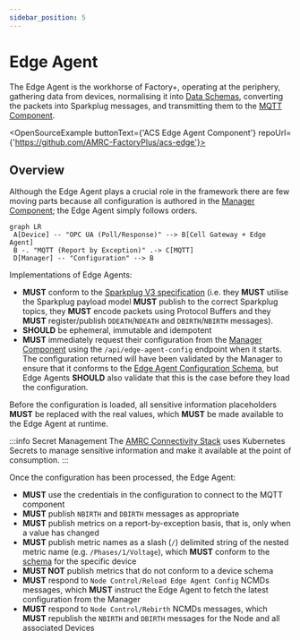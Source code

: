 ```yaml
---
sidebar_position: 5
---
```



# Edge Agent

The Edge Agent is the workhorse of Factory+, operating at the periphery, gathering data from devices, normalising it into [Data Schemas](/docs/schemas), converting the packets into Sparkplug messages, and transmitting them to the [MQTT Component](/docs/framework-components/central/mqtt).

<OpenSourceExample buttonText={'ACS Edge Agent Component'} repoUrl={'https://github.com/AMRC-FactoryPlus/acs-edge'}></OpenSourceExample>

## Overview

<EdgeCluster hilite="edge-agent"/>

Although the Edge Agent plays a crucial role in the framework there are few moving parts because all configuration is authored in the [Manager Component](/docs/framework-components/central/manager); the Edge Agent simply follows orders.
  
 ```mermaid
graph LR
  A[Device] -- "OPC UA (Poll/Response)" --> B[Cell Gateway + Edge Agent]
  B -. "MQTT (Report by Exception)" .-> C[MQTT]
  D[Manager] -- "Configuration" --> B
```

Implementations of Edge Agents:
- **MUST** conform to the [Sparkplug V3 specification](https://sparkplug.eclipse.org/specification/version/3.0/) (i.e. they **MUST** utilise the Sparkplug payload model **MUST** publish to the correct Sparkplug topics, they **MUST** encode packets using Protocol Buffers and they **MUST** register/publish `DDEATH`/`NDEATH` and `DBIRTH`/`NBIRTH` messages).
- **SHOULD** be ephemeral, immutable and idempotent
- **MUST** immediately request their configuration from the [Manager Component](/docs/framework-components/central/manager) using the `/api/edge-agent-config` endpoint when it starts. The configuration returned will have been validated by the Manager to ensure that it conforms to the [Edge Agent Configuration Schema](https://github.com/AMRC-FactoryPlus/schemas/blob/main/Edge_Agent_Config.json), but Edge Agents **SHOULD** also validate that this is the case before they load the configuration.


Before the configuration is loaded, all sensitive information placeholders **MUST** be replaced with the real values, which **MUST** be made available to the Edge Agent at runtime.

:::info Secret Management
The [AMRC Connectivity Stack](https://github.com/AMRC-FactoryPlus/amrc-connectivity-stack) uses Kubernetes Secrets to manage sensitive information and make it available at the point of consumption.
:::

Once the configuration has been processed, the Edge Agent:
- **MUST** use the credentials in the configuration to connect to the MQTT component
- **MUST** publish `NBIRTH` and `DBIRTH` messages as appropriate
- **MUST** publish metrics on a report-by-exception basis, that is, only when a value has changed
- **MUST** publish metric names as a slash (`/`) delimited string of the nested metric name (e.g. `/Phases/1/Voltage`), which **MUST** conform to the [schema](/docs/schemas) for the specific device
- **MUST NOT** publish metrics that do not conform to a device schema
- **MUST** respond to `Node Control/Reload Edge Agent Config` NCMDs messages, which **MUST** instruct the Edge Agent to fetch the latest configuration from the Manager
- **MUST** respond to `Node Control/Rebirth` NCMDs messages, which **MUST** republish the `NBIRTH` and `DBIRTH` messages for the Node and all associated Devices
